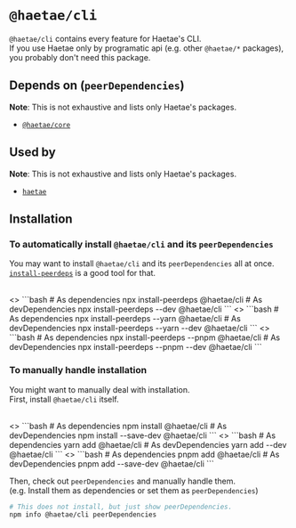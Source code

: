 
# `@haetae/cli`

`@haetae/cli` contains every feature for Haetae's CLI.<br/>
If you use Haetae only by programatic api (e.g. other `@haetae/*` packages), you probably don't need this package.

## Depends on (`peerDependencies`)

**Note**: This is not exhaustive and lists only Haetae's packages.

- [`@haetae/core`](./haetae-core)

## Used by

**Note**: This is not exhaustive and lists only Haetae's packages.

- [`haetae`](./haetae)

## Installation

### To automatically install `@haetae/cli` and its `peerDependencies`

You may want to install `@haetae/cli` and its `peerDependencies` all at once. <br/>
[`install-peerdeps`](https://www.npmjs.com/package/install-peerdeps) is a good tool for that.

<br/>

<PkgManagerTabs>
  <>
    ```bash
    # As dependencies
    npx install-peerdeps @haetae/cli
    # As devDependencies
    npx install-peerdeps --dev @haetae/cli
    ```
  </>
  <>
    ```bash
    # As dependencies
    npx install-peerdeps --yarn @haetae/cli
    # As devDependencies
    npx install-peerdeps --yarn --dev @haetae/cli
    ```
  </>
  <>
    ```bash
    # As dependencies
    npx install-peerdeps --pnpm @haetae/cli
    # As devDependencies
    npx install-peerdeps --pnpm --dev @haetae/cli
    ```
  </>
</PkgManagerTabs>

### To manually handle installation

You might want to manually deal with installation.<br/>
First, install `@haetae/cli` itself.

<br/>

<PkgManagerTabs>
  <>
    ```bash
    # As dependencies
    npm install @haetae/cli
    # As devDependencies
    npm install --save-dev @haetae/cli
    ```
  </>
  <>
    ```bash
    # As dependencies
    yarn add @haetae/cli
    # As devDependencies
    yarn add --dev @haetae/cli
    ```
  </>
  <>
    ```bash
    # As dependencies
    pnpm add @haetae/cli
    # As devDependencies
    pnpm add --save-dev @haetae/cli
    ```
  </>
</PkgManagerTabs>

Then, check out `peerDependencies` and manually handle them.<br/>
(e.g. Install them as dependencies or set them as `peerDependencies`)

```bash
# This does not install, but just show peerDependencies.
npm info @haetae/cli peerDependencies
```
